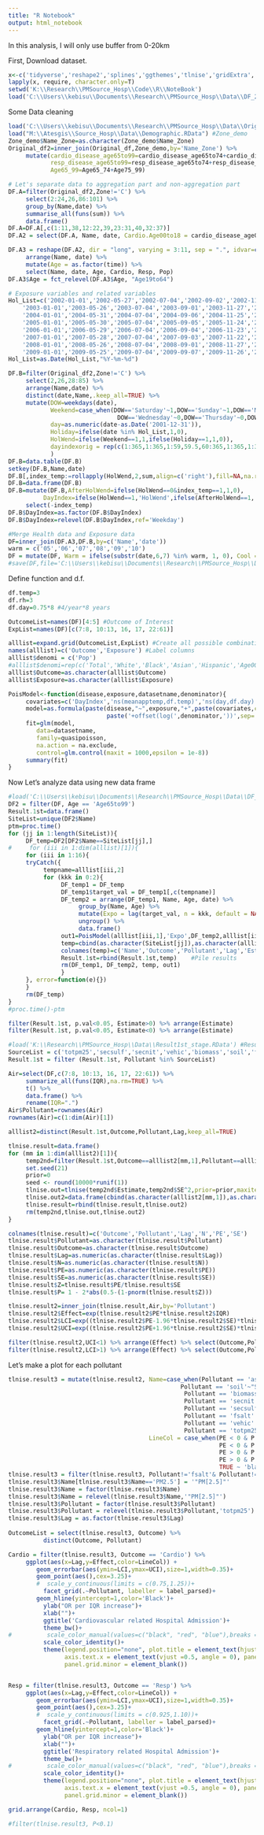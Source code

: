 ---
title: "R Notebook"
output: html_notebook
---

In this analysis, I will only use buffer from 0-20km

First, Download dataset.
```{r include=FALSE}
x<-c('tidyverse','reshape2','splines','ggthemes','tlnise','gridExtra','data.table','zoo','forcats')
lapply(x, require, character.only=T)
setwd('K:\\Research\\PMSource_Hosp\\Code\\R\\NoteBook')
load('C:\\Users\\kebisu\\Documents\\Research\\PMSource_Hosp\\Data\\DF_20170714.RData') #DF
```

Some Data cleaning

```{r include=FALSE}
load('C:\\Users\\kebisu\\Documents\\Research\\PMSource_Hosp\\Data\\OriginalData.RData')
load("M:\\Atesgis\\Source_Hosp\\Data\\Demographic.RData") #Zone_demo
Zone_demo$Name_Zone=as.character(Zone_demo$Name_Zone)
Original_df2=inner_join(Original_df,Zone_demo,by='Name_Zone') %>% 
     mutate(cardio_disease_age65to99=cardio_disease_age65to74+cardio_disease_age75up,
            resp_disease_age65to99=resp_disease_age65to74+resp_disease_age75up,
            Age65_99=Age65_74+Age75_99)

# Let's separate data to aggregation part and non-aggregation part
DF.A=filter(Original_df2,Zone!='C') %>% 
     select(2:24,26,86:101) %>%
     group_by(Name,date) %>% 
     summarise_all(funs(sum)) %>% 
     data.frame()
DF.A=DF.A[,c(1:11,38,12:22,39,23:31,40,32:37)]
DF.A2 = select(DF.A, Name, date, Cardio.Age00to18 = cardio_disease_age0to18 , Cardio.Age19to64 = cardio_disease_age19to64,  Cardio.Age65to99 = cardio_disease_age65to99, Resp.Age00to18 = resp_disease_age0to18, Resp.Age19to64 = resp_disease_age19to64, Resp.Age65to99 = resp_disease_age65to99, Pop.Age00to18 = Age00_18, Pop.Age19to64 = Age19_64, Pop.Age65to99 = Age65_99) 

DF.A3 = reshape(DF.A2, dir = "long", varying = 3:11, sep = ".", idvar=c('Name', 'date')) %>% 
     arrange(Name, date) %>% 
     mutate(Age = as.factor(time)) %>% 
     select(Name, date, Age, Cardio, Resp, Pop)
DF.A3$Age = fct_relevel(DF.A3$Age, "Age19to64")

# Exposure variables and related variables
Hol_List=c('2002-01-01','2002-05-27','2002-07-04','2002-09-02','2002-11-28','2002-12-25',
	'2003-01-01','2003-05-26','2003-07-04','2003-09-01','2003-11-27','2003-12-25',
	'2004-01-01','2004-05-31','2004-07-04','2004-09-06','2004-11-25','2004-12-25',
	'2005-01-01','2005-05-30','2005-07-04','2005-09-05','2005-11-24','2005-12-25',
	'2006-01-01','2006-05-29','2006-07-04','2006-09-04','2006-11-23','2006-12-25',
	'2007-01-01','2007-05-28','2007-07-04','2007-09-03','2007-11-22','2007-12-25',
	'2008-01-01','2008-05-26','2008-07-04','2008-09-01','2008-11-27','2008-12-25',
	'2009-01-01','2009-05-25','2009-07-04','2009-09-07','2009-11-26','2009-12-25')
Hol_List=as.Date(Hol_List,"%Y-%m-%d")

DF.B=filter(Original_df2,Zone!='C') %>% 
     select(2,26,28:85) %>%
     arrange(Name,date) %>% 
     distinct(date,Name,.keep_all=TRUE) %>% 
     mutate(DOW=weekdays(date),     
            Weekend=case_when(DOW=='Saturday'~1,DOW=='Sunday'~1,DOW=='Monday'~0,DOW=='Tuesday'~0,
                               DOW=='Wednesday'~0,DOW=='Thursday'~0,DOW=='Friday'~0),
            day=as.numeric(date-as.Date('2001-12-31')),
            Holiday=ifelse(date %in% Hol_List,1,0),
            HolWend=ifelse(Weekend==1,1,ifelse(Holiday==1,1,0)),
            dayindexorig = rep(c(1:365,1:365,1:59,59.5,60:365,1:365,1:365,1:365,1:59,59.5,60:365,1:365),8)#this is for 2002 to 2009, 2004/2008 is leap year
            )
DF.B=data.table(DF.B)
setkey(DF.B,Name,date)
DF.B[,index_temp:=rollapply(HolWend,2,sum,align=c('right'),fill=NA,na.rm=TRUE,partial=TRUE),by=Name]
DF.B=data.frame(DF.B)
DF.B=mutate(DF.B,AfterHolWend=ifelse(HolWend==0&index_temp==1,1,0),
          DayIndex=ifelse(HolWend==1,'HolWend',ifelse(AfterHolWend==1,'AfterHolWend','Weekday'))) %>% 
     select(-index_temp)
DF.B$DayIndex=as.factor(DF.B$DayIndex)
DF.B$DayIndex=relevel(DF.B$DayIndex,ref='Weekday')

#Merge Health data and Exposure data
DF=inner_join(DF.A3,DF.B,by=c('Name','date'))
warm = c('05','06','07','08','09','10')
DF = mutate(DF, Warm = ifelse(substr(date,6,7) %in% warm, 1, 0), Cool = ifelse( Warm == 1, 0, 1 ), YEAR = as.factor(substr(date, 1, 4))) 
#save(DF,file='C:\\Users\\kebisu\\Documents\\Research\\PMSource_Hosp\\Data\\DF_20171114.RData')
```

Define function and d.f.
```{r}
df.temp=3
df.rh=3
df.day=0.75*8 #4/year*8 years

OutcomeList=names(DF)[4:5] #Outcome of Interest
ExpList=names(DF)[c(7:8, 10:13, 16, 17, 22:61)]

alllist=expand.grid(OutcomeList,ExpList) #Create all possible combinations 
names(alllist)=c('Outcome','Exposure') #Label columns
alllist$denomi = c('Pop')
#alllist$denomi=rep(c('Total','White','Black','Asian','Hispanic','Age00_18','Age19_64','Age65_74','Age75_99','Age65_99','Male','Female'),dim(alllist)[1]/length(OutcomeList))
alllist$Outcome=as.character(alllist$Outcome)
alllist$Exposure=as.character(alllist$Exposure)

PoisModel<-function(disease,exposure,datasetname,denominator){
     covariates=c('DayIndex','ns(meanapptemp,df.temp)','ns(day,df.day)','Warm')
     model=as.formula(paste(disease,"~",exposure,"+",paste(covariates,collapse="+"),
                            paste('+offset(log(',denominator,'))',sep='')))
     fit=glm(model,
     	data=datasetname,
     	family=quasipoisson,
     	na.action = na.exclude,
     	control=glm.control(maxit = 1000,epsilon = 1e-8))
     summary(fit)
}

```

Now Let's analyze data using new data frame

```{r}
#load('C:\\Users\\kebisu\\Documents\\Research\\PMSource_Hosp\\Data\\DF_20171114.RData')#DF
DF2 = filter(DF, Age == 'Age65to99')
Result.1st=data.frame()
SiteList=unique(DF2$Name)
ptm=proc.time()
for (jj in 1:length(SiteList)){
     DF_temp=DF2[DF2$Name==SiteList[jj],]
#     for (iii in 1:dim(alllist)[1]){
     for (iii in 1:16){     
     tryCatch({ 
          tempname=alllist[iii,2]
          for (kkk in 0:2){
               DF_temp1 = DF_temp
               DF_temp1$target_val = DF_temp1[,c(tempname)]
               DF_temp2 = arrange(DF_temp1, Name, Age, date) %>% 
                    group_by(Name, Age) %>%
                    mutate(Expo = lag(target_val, n = kkk, default = NA)) %>% 
                    ungroup() %>% 
                    data.frame()
               out1=PoisModel(alllist[iii,1],'Expo',DF_temp2,alllist[iii,3])
               temp=cbind(as.character(SiteList[jj]),as.character(alllist[iii,1]),as.character(alllist[iii,2]),kkk,data.frame(t(out1$coefficients[2,])))
               colnames(temp)=c('Name','Outcome','Pollutant','Lag','Estimate','SE','t.val','p.val')
               Result.1st=rbind(Result.1st,temp)    #Pile results 
               rm(DF_temp1, DF_temp2, temp, out1)
               }
     }, error=function(e){}) 
     }
     rm(DF_temp)
}
#proc.time()-ptm

filter(Result.1st, p.val<0.05, Estimate>0) %>% arrange(Estimate)
filter(Result.1st, p.val<0.05, Estimate<0) %>% arrange(Estimate)               
```
```{r include=FALSE}
#load('K:\\Research\\PMSource_Hosp\\Data\\Result1st_stage.RData') #Result.1st,
SourceList = c('totpm25','secsulf','secnit','vehic','biomass','soil','fsalt','asalt')
Result.1st = filter (Result.1st, Pollutant %in% SourceList)

Air=select(DF,c(7:8, 10:13, 16, 17, 22:61)) %>%
     summarize_all(funs(IQR),na.rm=TRUE) %>% 
     t() %>%
     data.frame() %>% 
     rename(IQR=".")
Air$Pollutant=rownames(Air)
rownames(Air)=c(1:dim(Air)[1])

alllist2=distinct(Result.1st,Outcome,Pollutant,Lag,keep_all=TRUE)

tlnise.result=data.frame()
for (mm in 1:dim(alllist2)[1]){
     temp2nd=filter(Result.1st,Outcome==alllist2[mm,1],Pollutant==alllist2[mm,2],Lag==alllist2[mm,3])
     set.seed(21)
     prior=0
     seed <- round(10000*runif(1))
     tlnise.out=tlnise(temp2nd$Estimate,temp2nd$SE^2,prior=prior,maxiter=5000,seed=seed)
     tlnise.out2=data.frame(cbind(as.character(alllist2[mm,1]),as.character(alllist2[mm,2]),as.character(alllist2[mm,3]), dim(temp2nd)[1],as.numeric(as.character(tlnise.out$gamma[1])),as.numeric(as.character(tlnise.out$gamma[2]))))
     tlnise.result=rbind(tlnise.result,tlnise.out2)
     rm(temp2nd,tlnise.out,tlnise.out2)
}
```
```{r}
colnames(tlnise.result)=c('Outcome','Pollutant','Lag','N','PE','SE')
tlnise.result$Pollutant=as.character(tlnise.result$Pollutant)
tlnise.result$Outcome=as.character(tlnise.result$Outcome)
tlnise.result$Lag=as.numeric(as.character(tlnise.result$Lag))
tlnise.result$N=as.numeric(as.character(tlnise.result$N))
tlnise.result$PE=as.numeric(as.character(tlnise.result$PE))
tlnise.result$SE=as.numeric(as.character(tlnise.result$SE))
tlnise.result$Z=tlnise.result$PE/tlnise.result$SE
tlnise.result$P= 1 - 2*abs(0.5-(1-pnorm(tlnise.result$Z))) 

tlnise.result2=inner_join(tlnise.result,Air,by='Pollutant')
tlnise.result2$Effect=exp(tlnise.result2$PE*tlnise.result2$IQR)
tlnise.result2$LCI=exp((tlnise.result2$PE-1.96*tlnise.result2$SE)*tlnise.result2$IQR)
tlnise.result2$UCI=exp((tlnise.result2$PE+1.96*tlnise.result2$SE)*tlnise.result2$IQR)

filter(tlnise.result2,UCI<1) %>% arrange(Effect) %>% select(Outcome,Pollutant, Lag, N, IQR, Effect, LCI, UCI)
filter(tlnise.result2,LCI>1) %>% arrange(Effect) %>% select(Outcome,Pollutant, Lag, N, IQR, Effect, LCI, UCI)

```

Let's make a plot for each pollutant


```{r}
tlnise.result3 = mutate(tlnise.result2, Name=case_when(Pollutant == 'asalt'~ "Aged Sea Salt",
                                                 Pollutant == 'soil'~"Soil",
                                                  Pollutant == 'biomass' ~ "Biomass",
                                                  Pollutant == 'secnit' ~ "Secondary Nitrate",
                                                  Pollutant == 'secsulf' ~ "Secondary Sulfate",
                                                  Pollutant == 'fsalt' ~ "Fresh Sea Salt",
                                                  Pollutant == 'vehic' ~ "Vehicle Emission",
                                                  Pollutant == 'totpm25' ~ 'PM2.5'),
                                        LineCol = case_when(PE < 0 & P < 0.05 ~ 'blue',
                                                            PE < 0 & P < 0.10 ~ 'green',
                                                            PE > 0 & P < 0.05 ~ 'red',
                                                            PE > 0 & P < 0.10 ~ 'orange',
                                                            TRUE ~ 'black'))
tlnise.result3 = filter(tlnise.result3, Pollutant!='fsalt'& Pollutant!='asalt')
tlnise.result3$Name[tlnise.result3$Name=='PM2.5'] = '"PM[2.5]"'
tlnise.result3$Name = factor(tlnise.result3$Name)
tlnise.result3$Name = relevel(tlnise.result3$Name,'"PM[2.5]"')
tlnise.result3$Pollutant = factor(tlnise.result3$Pollutant)
tlnise.result3$Pollutant = relevel(tlnise.result3$Pollutant,'totpm25')
tlnise.result3$Lag = as.factor(tlnise.result3$Lag)
     
OutcomeList = select(tlnise.result3, Outcome) %>%
          distinct(Outcome, Pollutant)

Cardio = filter(tlnise.result3, Outcome == 'Cardio') %>% 
     ggplot(aes(x=Lag,y=Effect,color=LineCol)) +
     	geom_errorbar(aes(ymin=LCI,ymax=UCI),size=1,width=0.35)+
     	geom_point(aes(),cex=3.25)+
        #  scale_y_continuous(limits = c(0.75,1.25))+
          facet_grid(.~Pollutant, labeller = label_parsed)+
     	geom_hline(yintercept=1,color='Black')+ 
          ylab("OR per IQR increase")+
          xlab("")+
          ggtitle('Cardiovascular related Hospital Admission')+
          theme_bw()+
#          scale_color_manual(values=c("black", "red", "blue"),breaks = c('black','red','blue'))+
          scale_color_identity()+
          theme(legend.position="none", plot.title = element_text(hjust = 0.5), 
                axis.text.x = element_text(vjust =0.5, angle = 0), panel.grid.major = element_blank(),
                panel.grid.minor = element_blank())


Resp = filter(tlnise.result3, Outcome == 'Resp') %>% 
     ggplot(aes(x=Lag,y=Effect,color=LineCol)) +
     	geom_errorbar(aes(ymin=LCI,ymax=UCI),size=1,width=0.35)+
     	geom_point(aes(),cex=3.25)+
        #  scale_y_continuous(limits = c(0.925,1.10))+
          facet_grid(.~Pollutant, labeller = label_parsed)+
     	geom_hline(yintercept=1,color='Black')+ 
          ylab("OR per IQR increase")+
          xlab("")+
          ggtitle('Respiratory related Hospital Admission')+
          theme_bw()+
#          scale_color_manual(values=c("black", "red", "blue"),breaks = c('black','red','blue'))+
          scale_color_identity()+
          theme(legend.position="none", plot.title = element_text(hjust = 0.5), 
                axis.text.x = element_text(vjust =0.5, angle = 0), panel.grid.major = element_blank(),
                panel.grid.minor = element_blank())

grid.arrange(Cardio, Resp, ncol=1)

#filter(tlnise.result3, P<0.1)

```